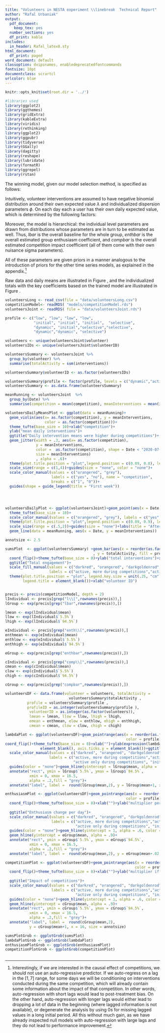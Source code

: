 ```yaml
---
title: "Volunteers in NESTA experiment \\linebreak  Technical Report"
author: "Rafal Urbaniak"
output:
  pdf_document:
    keep_tex: yes
  number_sections: yes
  df_print: kable
includes:
  in_header: Rafal_latex8.sty
html_document:
  df_print: paged
word_document: default
classoption: dvipsnames, enabledeprecatedfontcommands
fontsize: 10pt
documentclass: scrartcl
urlcolor: blue
---
```




```r
knitr::opts_knit$set(root.dir = '../')

#libraries used
library(ggplot2)
library(ggthemes)
library(gridExtra)
library(kableExtra)
library(viridis)
library(rethinking)
library(ggplot2)
library(ggpubr)
library(tidyverse)
library(GGally)
library(dagitty)
library(reshape)
library(lubridate)
library(formatR)
library(ggrepel)
library(rstan)


```
  
  
The winning model, given our model selection method, is specified as follows:

\begin{align*}
\mathsf{interventions} \sim \mathsf{NegativeBinomial} (\lambda,\phi) \\
log(\lambda) = l_\mathsf{volunteerID[i]} + enth_\mathsf{ volunteerID[i]} \times \mathsf{daysOfProject} + comp_\mathsf{volunteerID[i]} \times \mathsf{competition}\\  
l_\mathsf{ volunteerID[i] }  \sim \mathsf{Norm}(lbar,lsigmabar) \\
lbar \sim \mathsf{Norm}(2, .9)\\
lsigmabar, enthsigmabar, compsigmabar \sim  \mathsf{Exp}(.5) \\
enth _\mathsf{ volunteerID[i] }  \sim \mathsf{Norm}(enthbar, enthsigmabar)\\
comp_\mathsf{ volunteerID[i] } \sim \mathsf{Norm}(compbar, compsigmabar) \\
enthbar, compbar \sim  \mathsf{Norm}(0, .3)\\
 \phi =  puser_\mathsf{ volunteerID[i] }  \\
 puser_\mathsf{ volunteerID[i] } \sim \mathsf{Exp}(1)
\end{align*}


Intuitively, volunteer interventions are assumed to have negative binomial distribution around their own expected value $\lambda$ and individualized dispersion parameters $\phi$. On each day each a user has their own daily expected value, which is determined by the following factors:
\begin{itemize}
\item First, there's user's individual baseline activity for the whole treatment period, $l_\mathsf{ volunteerID[i] }$.
\item next, each user has their own dispersion parameter,  $puser_\mathsf{ volunteerID[i] }$.
\item then, there is (usually dwindling) enthusiasm: the impact of time on that user, $enth_\mathsf{volunteerID[i]} $ to be (after exponentiation) multiplied by the number of days that have passed since the experiment started,
\item finally, we have the impact that the presence of competitions made on a user, $comp_\mathsf{ volunteerID[i] }$, which (after exponentiation) becomes the activity multiplier to be applied during competitions only.
\end{itemize}

\noindent Moreover, the model is hierarchical: the individual level parameters are drawn from distributions whose parameters are in turn to be estimated as well. Thus, $lbar$ is the overall baseline for the whole group, $enthbar$ is the overall estimated group enthusiasm coefficient, and $compbar$ is the overall estimated competition impact coefficient (all of them come with their own nuisance sigma parameters).



\noindent All of these parameters are given priors in a manner analogous to the introduction of priors for the other time series models, as explained in the appendix.^[Interestingly, if we are interested in the causal effect of competitions, we should not use an auto-regressive predictor. If we auto-regress on a lag in the $[1,7]$ range, for some days we will be conditioning on interventions conducted during the same competition, which will already contain some information about the impact of that competition. In other words, auto-regression with short lags would lead to post-treatment bias. On the other hand, auto-regression with longer lags would either lead to dropping a lot of data in the beginning (where lagged information is not available), or degenerate the analysis by using 0s for missing lagged values in a long initial period. All this without much gain, as we have already inspected null models with  auto-regression with large lags and they do not lead to performance improvement.] 

Raw data and daily means are illustrated in Figure \ref{fig:volunteersBasic}, and the individualized totals with the key coefficients based on the trained model are illustrated in Figure \ref{fig:volunteersModel}.




```r
volunteersLong <- read_csv(file = "data/volunteersLong.csv")
competitionModel<- readRDS( "models/competitionModel.rds")
volunteersJoint <- readRDS( file = "data/volunteersJoint.rds")

profile <- c("low", "low", "low", "low",
             "initial", "initial", "initial",  "selective",
             "dynamic", "initial","selective","selective",
             "dynamic","dynamic", "selective")

volunteers <- unique(volunteersJoint$volunteer)
volunteersIDs <- unique(volunteersJoint$volunteerID)

volunteersSummary <- volunteersJoint %>%
  group_by(volunteer) %>%
  summarise(totalActivity = sum(interventions))

volunteersSummary$volunteerID <- as.factor(volunteersIDs)

volunteersSummary$profile <- factor(profile, levels = c("dynamic","active", "selective", "initial", "low"))
volunteersSummary <- as.data.frame(volunteersSummary)

meanRunning <- volunteersJoint  %>%
  group_by(Date) %>%
  summarise(competition = mean(competition), meanInterventions = mean(interventions))

volunteersDailyMeansPlot <- ggplot(data = meanRunning)+ 
  geom_violin(aes(x= as.factor(competition), y = meanInterventions,
                  color = as.factor(competition)))+
  theme_tufte(base_size = 10)+xlab("competition")+
  ylab("mean daily interventions")+
  ggtitle("Daily intervention means were higher during competitions")+
  geom_jitter(width = .3, aes(x= as.factor(competition),
              y = meanInterventions, 
              color =  as.factor(competition), shape = Date < "2020-07-16",
              size = meanInterventions)
              , alpha = .6)+
  theme(plot.title.position = "plot",legend.position = c(0.09, 0.8), legend.key.size = unit(.3, "cm") )+
  scale_size(range = c(1,4))+guides(size = "none", color = "none")+
  scale_color_manual(values = c("orangered", "grey"),
                     labels = c("yes", "no"), name = "competition",
                     breaks = c("1", "0"))+
  guides(shape = guide_legend(title = "First week"))




volunteersDailyPlot <- ggplot(volunteersJoint)+geom_point(aes(x = Date, y = interventions, color = as.factor(competition), size = interventions), alpha = .8)+
  theme_tufte(base_size = 10)+
  scale_color_manual(values = c("orangered", "grey"), labels = c("yes", "no"), name = "competition", breaks = c("1", "0"))+xlab("")+
  theme(plot.title.position = "plot",legend.position = c(0.09, 0.9), legend.key.size = unit(.3, "cm") )+ 
  scale_size(range = c(.5,2))+guides(size = "none")+labs(title = "After initial enthusiasm, volunteer engagement was higher during competitions")+ 
  geom_line(data = meanRunning, aes(x = Date, y = meanInterventions))

```





\begin{figure}
```r
grid.arrange(volunteersDailyPlot, volunteersDailyMeansPlot, ncol = 1)
```
\caption{Daily individual voilunteer intervention counts accross time with competition periods marked (top) and daily group intervention means grouped by whether a competition was ongoing (bottom). Note most of high means in the non-competition period are in the first week.}
\label{fig:volunteersBasic}
\end{figure}

```r

annotsize <- 2.5

sumsPlot  <- ggplot(volunteersSummary) +geom_bar(aes(x = reorder(as.factor(volunteerID), totalActivity)
                                        , y = totalActivity, fill = profile), stat = "identity")+
  coord_flip()+theme_tufte(base_size = 8)+ylab("total interventions")+xlab("")+
  ggtitle("Total engagement")+
  scale_fill_manual(values = c("darkred", "orangered", "darkgoldenrod", "bisque2", "azure4"),
                    labels = c("active, more during competitions","active throughout" , "active only during competitions", "initial enthusiasm died", "almost no activity"))+
  theme(plot.title.position = "plot", legend.key.size = unit(.25, "cm"),legend.key.width = unit(.3,"cm") , legend.position = c(.35, 1.15),
        legend.title = element_blank())+xlab("volunteer ID")


precis <- precis(competitionModel, depth = 2)
lIndividual <- precis[grep("l\\[",rownames(precis)),]
lGroup <- exp(precis[grep("lbar",rownames(precis)),])

lmean <- exp(lIndividual$mean)
llow <- exp(lIndividual$`5.5%`)
lhigh <- exp(lIndividual$`94.5%`)

eIndividual <- precis[grep("enth\\[",rownames(precis)),]
enthmean <- exp(eIndividual$mean)
enthlow <- exp(eIndividual$`5.5%`)
enthhigh <- exp(eIndividual$`94.5%`)

eGroup <- exp(precis[grep("enthbar",rownames(precis)),])

cIndividual <- precis[grep("comp\\[",rownames(precis)),]
cmean <- exp(cIndividual$mean)
clow <- exp(cIndividual$`5.5%`)
chigh <- exp(cIndividual$`94.5%`)

cGroup <- exp(precis[grep("compbar",rownames(precis)),])

volunteersDF <- data.frame(volunteer = volunteers, totalActivity = 
                             volunteersSummary$totalActivity ,
          profile = volunteersSummary$profile , 
          profileID = as.integer(volunteersSummary$profile ),
           volunteerID = as.integer(as.factor(volunteers)),
           lmean = lmean, llow = llow, lhigh = lhigh,
           emean = enthmean, elow = enthlow, ehigh = enthhigh,
           cmean = cmean, clow = clow, chigh = chigh)

lambdaPlot <- ggplot(volunteersDF)+geom_pointrange(aes(x = reorder(as.factor(volunteerID), totalActivity),y = lmean, ymin  = llow, ymax = lhigh,
                                                       color = profile))+
coord_flip()+theme_tufte(base_size = 8)+xlab("")+ylab(expression(lambda))+theme(axis.text.y =
                element_blank(), axis.ticks.y = element_blank())+ggtitle("Daily baseline")+
  scale_color_manual(values = c("darkred", "orangered", "darkgoldenrod", "bisque2", "azure4"),
                    labels = c("active, more during competitions","active throughout" , 
                               "active only during competitions", "initial enthusiasm died", "almost no activity"))+
  guides(color = "none")+geom_hline(yintercept = lGroup$mean, alpha = .8)+
  annotate("rect", ymin = lGroup$`5.5%`, ymax = lGroup$`94.5%`,
           xmin = 0, xmax = 16.5,
           alpha = .2,fill = "grey")+
  annotate("label", label =  round(lGroup$mean,2), y = lGroup$mean+1, x = 16, size = annotsize)

enthusiasmPlot <- ggplot(volunteersDF)+geom_pointrange(aes(x = reorder(as.factor(volunteerID), totalActivity),y = emean, ymin  = elow, ymax = ehigh,
                                                       color = profile))+
  coord_flip()+theme_tufte(base_size = 8)+xlab("")+ylab("multiplier per day passed")+theme(axis.text.y =
                                                                       element_blank(), axis.ticks.y = element_blank())+
  ggtitle("Enthusiasm change per day")+
  scale_color_manual(values = c("darkred", "orangered", "darkgoldenrod", "bisque2", "azure4"),
                     labels = c("active, more during competitions","active throughout" , 
                                "active only during competitions", "initial enthusiasm died", "almost no activity"))+
  guides(color = "none")+geom_hline(yintercept = 1, alpha = .6, color = "grey", lty = 2)+
  geom_hline(yintercept = eGroup$mean, alpha = .9)+
  annotate("rect", ymin = eGroup$`5.5%`, ymax = eGroup$`94.5%`,
           xmin = 0, xmax = 16.5,
           alpha = .2,fill = "grey")+
  annotate("label", label =  round(eGroup$mean,2), y = eGroup$mean+.02, x = 16, size = annotsize)

competitionPlot <- ggplot(volunteersDF)+geom_pointrange(aes(x = reorder(as.factor(volunteerID), totalActivity),y = cmean, ymin  = clow, ymax = chigh,
                                                           color = profile))+
  coord_flip()+theme_tufte(base_size = 8)+xlab("")+ylab("multiplier if competition is on")+theme(axis.text.y =
                                                                                element_blank(), axis.ticks.y = element_blank())+
  ggtitle("Impact of competitions")+
  scale_color_manual(values = c("darkred", "orangered", "darkgoldenrod", "bisque2", "azure4"),
                     labels = c("active, more during competitions","active throughout" , 
                                "active only during competitions", "initial enthusiasm died", "almost no activity"))+
  guides(color = "none")+geom_hline(yintercept = 1, alpha = .6, color = "grey", lty = 2)+
  geom_hline(yintercept = cGroup$mean, alpha = .9)+
  annotate("rect", ymin = cGroup$`5.5%`, ymax = cGroup$`94.5%`,
           xmin = 0, xmax = 16.5,
           alpha = .2,fill = "grey")+
  annotate("label", label =  round(cGroup$mean,2), 
           y = cGroup$mean+1, x = 16, size = annotsize)

sumsPlotGrob <- ggplotGrob(sumsPlot)
lambdaPlotGrob <- ggplotGrob(lambdaPlot)
enthusiasmPlotGrob <- ggplotGrob(enthusiasmPlot)
competitionPlotGrob <- ggplotGrob(competitionPlot)



```




\begin{figure}
```r
ggplot(data.frame(a=1)) + xlim(1, 38) + ylim(1, 10)+theme_void()+
annotation_custom(sumsPlotGrob, xmin = 1, xmax = 10, ymin =1.2, ymax = 9.56)+
annotation_custom(lambdaPlotGrob, xmin = 10, xmax = 20, ymin =1, ymax = 10)+
annotation_custom(enthusiasmPlotGrob, xmin = 18, xmax = 28, ymin = 1, ymax = 10)+
annotation_custom(competitionPlotGrob, xmin = 28.5, xmax = 38.5, ymin =1, ymax = 10)
```
\caption{Volunteer total engagement with their daily baseline and multipliers for enthusiasm and impact of competition. Pointranges represent individual level coefficients, group coefficients are represented by black lines with shaded 89\% HPDI areas.}
\label{fig:volunteersModel}
\end{figure}





